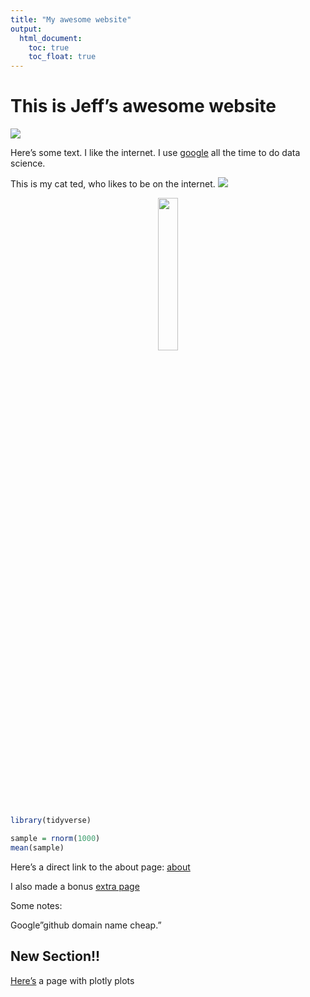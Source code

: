 ```yaml
---
title: "My awesome website"
output: 
  html_document:
    toc: true
    toc_float: true
---
```


# This is Jeff's awesome website

![](https://media.giphy.com/media/drXGoW1iudhKw/giphy.gif)

Here's some text. I like the internet. I use [google](https://www.google.com/) all the time to do data science.


This is my cat ted, who likes to be on the internet.
![](images/images.jfif)

<center>
<img src="images/images.jfif" style="width:25%">
</center>

```r
library(tidyverse)

sample = rnorm(1000)
mean(sample)
```


Here's a direct link to the about page:
[about](about.html)

I also made a bonus [extra page](extra_page.html)


Some notes:

Google"github domain name cheap."

## New Section!!

[Here's](plotly.html) a page with plotly plots
